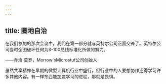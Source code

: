 ```yaml
---
---
---
```

title: 圈地自治
---




在我们参加的那次会议中，我们在第一部分就与英特尔公司正面交锋了。英特尔公司当时企图破坏任何为S-100总线标准化所做的努力。

——乔治·莫罗，Morrow'sMicrostuf公司创始人



虽然共享精神在早期的微型计算机行业中盛行，但行业中的人要想协作还得学习许多其他内容。有一样东西能加速学习的进程，那就是畏惧。